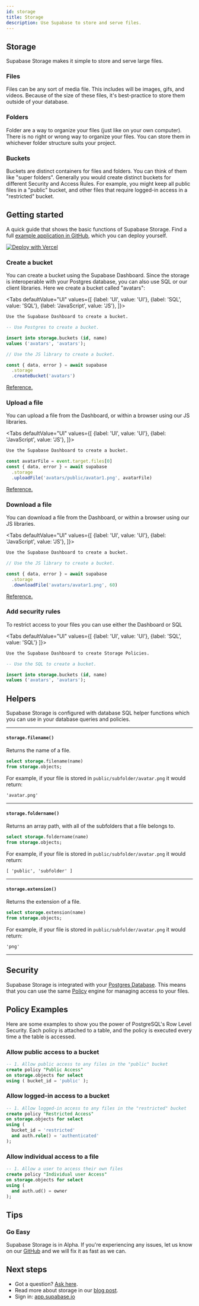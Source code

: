 ```yaml
---
id: storage
title: Storage
description: Use Supabase to store and serve files.
---
```




## Storage

Supabase Storage makes it simple to store and serve large files.

### Files 

Files can be any sort of media file. This includes will be images, gifs, and videos. Because of the size of these files, it's best-practice to store them outside of your database.

### Folders 

Folder are a way to organize your files (just like on your own computer). 
There is no right or wrong way to 
organize your files. You can store them in whichever folder structure suits your project.


### Buckets 

Buckets are distinct containers for files and folders. You can think of them like "super folders".
Generally you would create distinct buckets for different Security and Access Rules. For example, you might
keep all public files in a "public" bucket, and other files that require logged-in access in a "restricted" bucket.


## Getting started

A quick guide that shows the basic functions of Supabase Storage. Find a full 
[example application in GitHub](https://github.com/supabase/supabase/edit/master/examples/nextjs-ts-user-management), 
which you can deploy yourself.

[![Deploy with Vercel](https://vercel.com/button)](https://vercel.com/new/git/external?repository-url=https%3A%2F%2Fgithub.com%2Fsupabase%2Fsupabase%2Ftree%2Fmaster%2Fexamples%2Fnextjs-ts-user-management&project-name=supabase-user-management&repository-name=supabase-user-management&demo-title=Supabase%20User%20Management&demo-description=An%20example%20web%20app%20using%20Supabase%20and%20Next.js&demo-url=https%3A%2F%2Fsupabase-nextjs-ts-user-management.vercel.app&demo-image=https%3A%2F%2Fi.imgur.com%2FZ3HkQqe.png&integration-ids=oac_jUduyjQgOyzev1fjrW83NYOv&external-id=nextjs-user-management)

### Create a bucket

You can create a bucket using the Supabase Dashboard. 
Since the storage is interoperable with your Postgres database, you can also use SQL or our
client libraries. Here we create a bucket called "avatars":

<Tabs
defaultValue="UI"
values={[
  {label: 'UI', value: 'UI'},
  {label: 'SQL', value: 'SQL'},
  {label: 'JavaScript', value: 'JS'},
]}>
<TabItem value="UI">

```sh
Use the Supabase Dashboard to create a bucket.
```


</TabItem>
<TabItem value="SQL">

```sql
-- Use Postgres to create a bucket.

insert into storage.buckets (id, name)
values ('avatars', 'avatars');
```

</TabItem>
<TabItem value="JS">

```js
// Use the JS library to create a bucket.

const { data, error } = await supabase
  .storage
  .createBucket('avatars')
```

[Reference.](/docs/reference/javascript/storage-createbucket)
</TabItem>
</Tabs>


### Upload a file

You can upload a file from the Dashboard, or within a browser using our JS libraries.

<Tabs
defaultValue="UI"
values={[
  {label: 'UI', value: 'UI'},
  {label: 'JavaScript', value: 'JS'},
]}>
<TabItem value="UI">

```sh
Use the Supabase Dashboard to create a bucket.
```

</TabItem>
<TabItem value="JS">

```js
const avatarFile = event.target.files[0]
const { data, error } = await supabase
  .storage
  .uploadFile('avatars/public/avatar1.png', avatarFile)
```

[Reference.](/docs/reference/javascript/storage-uploadfile)

</TabItem>
</Tabs>

### Download a file

You can download a file from the Dashboard, or within a browser using our JS libraries.

<Tabs
defaultValue="UI"
values={[
  {label: 'UI', value: 'UI'},
  {label: 'JavaScript', value: 'JS'},
]}>
<TabItem value="UI">

```sh
Use the Supabase Dashboard to create a bucket.
```

</TabItem>
<TabItem value="JS">

```js
// Use the JS library to create a bucket.

const { data, error } = await supabase
  .storage
  .downloadFile('avatars/avatar1.png', 60)
```

[Reference.](/docs/reference/javascript/storage-downloadfile)

</TabItem>
</Tabs>

### Add security rules

To restrict access to your files you can use either the Dashboard or SQL

<Tabs
defaultValue="UI"
values={[
  {label: 'UI', value: 'UI'},
  {label: 'SQL', value: 'SQL'}
]}>
<TabItem value="UI">

```sh
Use the Supabase Dashboard to create Storage Policies.
```


</TabItem>
<TabItem value="SQL">

```sql
-- Use the SQL to create a bucket.

insert into storage.buckets (id, name)
values ('avatars', 'avatars');
```

</TabItem>
</Tabs>


## Helpers

Supabase Storage is configured with database SQL helper functions which you can use in your database queries and 
policies.

----

#### `storage.filename()`

Returns the name of a file.

```sql 
select storage.filename(name)
from storage.objects;
```


For example, if your file is stored in `public/subfolder/avatar.png` it would return:

`'avatar.png'`

----

#### `storage.foldername()`

Returns an array path, with all of the subfolders that a file belongs to.

```sql 
select storage.foldername(name)
from storage.objects;
```


For example, if your file is stored in `public/subfolder/avatar.png` it would return:

`[ 'public', 'subfolder' ]`

----

#### `storage.extension()`

Returns the extension of a file.

```sql 
select storage.extension(name)
from storage.objects;
```

For example, if your file is stored in `public/subfolder/avatar.png` it would return:

`'png'`

----



## Security

Supabase Storage is integrated with your [Postgres Database](/docs/guides/database).
This means that you can use the same [Policy](http://localhost:3005/docs/guides/auth#policies) engine 
for managing access to your files.


## Policy Examples

Here are some examples to show you the power of PostgreSQL's Row Level Security. Each policy is attached to a table, and the policy is executed
every time a the table is accessed.

### Allow public access to a bucket

```sql
-- 1. Allow public access to any files in the "public" bucket
create policy "Public Access" 
on storage.objects for select 
using ( bucket_id = 'public' );
```

### Allow logged-in access to a bucket

```sql
-- 1. Allow logged-in access to any files in the "restricted" bucket
create policy "Restricted Access" 
on storage.objects for select 
using ( 
  bucket_id = 'restricted' 
  and auth.role() = 'authenticated'
);
```

### Allow individual access to a file

```sql
-- 1. Allow a user to access their own files
create policy "Individual user Access" 
on storage.objects for select 
using (
  and auth.ud() = owner
);
```

## Tips

### Go Easy  

Supabase Storage is in Alpha. If you're experiencing any issues, 
let us know on our [GitHub](https://github.com/supabase/supabase/discussions) and we will fix it as fast as we can.


## Next steps

- Got a question? [Ask here](https://github.com/supabase/supabase/discussions).
- Read more about storage in our [blog post](https://supabase.io/blog/2021/03/29/storage).
- Sign in: [app.supabase.io](https://app.supabase.io)
